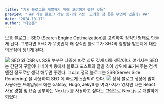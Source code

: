 ```yaml
---
title: "기술 블로그를 개발하기 위해 고려해야 했던 것들"
preview: " ## 기술 블로그 개발 동기와 과정  고려할 점 등은 무엇이 있을까? ##"
date: "2024-10-17"
author: "이승훈"
---
```


보통 블로그는 SEO (Search Engine Optimaization)를
고려하여 정적인 형태로 만들게 된다. 그렇다면 SEO 가 무엇인지
왜 정적인 블로그가 SEO의 영향을 받는지에 대한 의문점이 생기게 된다.

<img src="https://directiveconsulting.com/wp-content/uploads/2019/07/SEO-strategy.jpg" />
SEO 와 CSR vs SSR 부분은 나중에 따로 심도 깊게 다룰 생각이다. 여기서는 SEO는 간단히
구글이나 네이버 등에서 블로그 포스트의 글을 찾아 상위에 표기해주는 검색 엔진 정도로만
생각 해두면 좋겠다. 그리고 정적 블로그는 SSR(Server Side Rendering) 을 사용하여 SEO
에 빠르게 노출되려 한다.
<img
  className="border"
  src="https://encrypted-tbn0.gstatic.com/images?q=tbn:ANd9GcRo0Ub28hJ6K6cErjdjmggfKEhV3KfP--hD_A&s"
/>
정적 블로그 생성에 많이 사용하는 프레임워크 에는 Gatsby, Hugo, Jekyll 등 여러가지가
있지만 나는 React 사용 경험 및 요즘 공부하는 Next.js 를 사용하고 싶다는 고집으로
Next.js 로 개발하게 되었다
